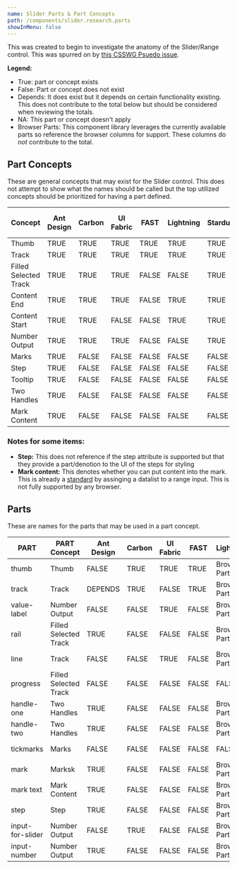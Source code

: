 ```yaml
---
name: Slider Parts & Part Concepts
path: /components/slider.research.parts
showInMenu: false
---
```


This was created to begin to investigate the anatomy of the Slider/Range control. This was spurred on
by [this CSSWG Psuedo issue](https://github.com/w3c/csswg-drafts/issues/4410).

**Legend:**

- True: part or concept exists
- False: Part or concept does not exist
- Depends: It does exist but it depends on certain functionality existing. This does not contribute
  to the total below but should be considered when reviewing the totals.
- NA: This part or concept doesn't apply
- Browser Parts: This component library leverages the currently available parts so reference
  the browser columns for support. These columns do _not_ contribute to the total.

## Part Concepts

These are general concepts that may exist for the Slider control. This does not attempt to show what the
names should be called but the top utilized concepts should be prioritized for having a part defined.

<table class="table table-bordered table-hover table-condensed nowrap-first-column research">
  <col style="width: 1%; white-space: nowrap"></col>
  <thead>
    <tr>
      <th class="nowrap" title="Field #1">
        Concept
      </th>
      <th class="nowrap" title="Field #2">
        Ant Design
      </th>
      <th class="nowrap" title="Field #3">
        Carbon
      </th>
      <th class="nowrap" title="Field #4">
        UI Fabric
      </th>
      <th class="nowrap" title="Field #5">
        FAST
      </th>
      <th class="nowrap" title="Field #6">
        Lightning
      </th>
      <th class="nowrap" title="Field #7">
        Stardust
      </th>
      <th class="nowrap" title="Field #8">
        WAI-ARIA
      </th>
      <th class="nowrap" title="Field #9">
        Material
      </th>
      <th class="nowrap" title="Field #10">
        AtlasKit
      </th>
      <th class="nowrap" title="Field #11">
        -Webkit
      </th>
      <th class="nowrap" title="Field #12">
        Firefox
      </th>
      <th class="nowrap" title="Field #13">
        TOTAL
      </th>
    </tr>
  </thead>
  <tbody>
    <tr>
      <td>Thumb</td>
      <td class="true center">TRUE</td>
      <td class="true center">TRUE</td>
      <td class="true center">TRUE</td>
      <td class="true center">TRUE</td>
      <td class="true center">TRUE</td>
      <td class="true center">TRUE</td>
      <td class="true center">TRUE</td>
      <td class="true center">TRUE</td>
      <td class="true center">TRUE</td>
      <td class="true center">TRUE</td>
      <td class="true center">TRUE</td>
      <td class="center bold-text" style="background: transparent;">
        11
      </td>
    </tr>
    <tr>
      <td>Track</td>
      <td class="true center">TRUE</td>
      <td class="true center">TRUE</td>
      <td class="true center">TRUE</td>
      <td class="true center">TRUE</td>
      <td class="true center">TRUE</td>
      <td class="true center">TRUE</td>
      <td class="true center">TRUE</td>
      <td class="true center">TRUE</td>
      <td class="true center">TRUE</td>
      <td class="true center">TRUE</td>
      <td class="true center">TRUE</td>
      <td class="center bold-text" style="background: transparent;">
        11
      </td>
    </tr>
    <tr>
      <td>Filled Selected Track</td>
      <td class="true center">TRUE</td>
      <td class="true center">TRUE</td>
      <td class="true center">TRUE</td>
      <td class="false center">FALSE</td>
      <td class="false center">FALSE</td>
      <td class="true center">TRUE</td>
      <td>NA</td>
      <td class="true center">TRUE</td>
      <td class="false center">FALSE</td>
      <td class="true center">TRUE</td>
      <td class="true center">TRUE</td>
      <td class="center bold-text" style="background: transparent;">
        7
      </td>
    </tr>
    <tr>
      <td>Content End</td>
      <td class="true center">TRUE</td>
      <td class="true center">TRUE</td>
      <td class="true center">TRUE</td>
      <td class="false center">FALSE</td>
      <td class="true center">TRUE</td>
      <td class="true center">TRUE</td>
      <td>NA</td>
      <td class="false center">FALSE</td>
      <td class="true center">TRUE</td>
      <td class="false center">FALSE</td>
      <td class="false center">FALSE</td>
      <td class="center bold-text" style="background: transparent;">
        6
      </td>
    </tr>
    <tr>
      <td>Content Start</td>
      <td class="true center">TRUE</td>
      <td class="true center">TRUE</td>
      <td class="false center">FALSE</td>
      <td class="false center">FALSE</td>
      <td class="true center">TRUE</td>
      <td class="true center">TRUE</td>
      <td>NA</td>
      <td class="false center">FALSE</td>
      <td class="true center">TRUE</td>
      <td class="false center">FALSE</td>
      <td class="false center">FALSE</td>
      <td class="center bold-text" style="background: transparent;">
        5
      </td>
    </tr>
    <tr>
      <td>Number Output</td>
      <td class="true center">TRUE</td>
      <td class="true center">TRUE</td>
      <td class="true center">TRUE</td>
      <td class="false center">FALSE</td>
      <td class="false center">FALSE</td>
      <td class="true center">TRUE</td>
      <td>NA</td>
      <td class="false center">FALSE</td>
      <td class="false center">FALSE</td>
      <td class="false center">FALSE</td>
      <td class="false center">FALSE</td>
      <td class="center bold-text" style="background: transparent;">
        4
      </td>
    </tr>
    <tr>
      <td>Marks</td>
      <td class="true center">TRUE</td>
      <td class="false center">FALSE</td>
      <td class="false center">FALSE</td>
      <td class="false center">FALSE</td>
      <td class="false center">FALSE</td>
      <td class="false center">FALSE</td>
      <td>NA</td>
      <td class="false center">FALSE</td>
      <td class="false center">FALSE</td>
      <td class="true center">TRUE</td>
      <td class="false center">FALSE</td>
      <td class="center bold-text" style="background: transparent;">
        2
      </td>
    </tr>
    <tr>
      <td>Step</td>
      <td class="true center">TRUE</td>
      <td class="false center">FALSE</td>
      <td class="false center">FALSE</td>
      <td class="false center">FALSE</td>
      <td class="false center">FALSE</td>
      <td class="false center">FALSE</td>
      <td>NA</td>
      <td class="true center">TRUE</td>
      <td class="false center">FALSE</td>
      <td class="false center">FALSE</td>
      <td class="false center">FALSE</td>
      <td class="center bold-text" style="background: transparent;">
        2
      </td>
    </tr>
    <tr>
      <td>Tooltip</td>
      <td class="true center">TRUE</td>
      <td class="false center">FALSE</td>
      <td class="false center">FALSE</td>
      <td class="false center">FALSE</td>
      <td class="false center">FALSE</td>
      <td class="false center">FALSE</td>
      <td>NA</td>
      <td class="true center">TRUE</td>
      <td class="false center">FALSE</td>
      <td class="false center">FALSE</td>
      <td class="false center">FALSE</td>
      <td class="center bold-text" style="background: transparent;">
        2
      </td>
    </tr>
    <tr>
      <td>Two Handles</td>
      <td class="true center">TRUE</td>
      <td class="false center">FALSE</td>
      <td class="false center">FALSE</td>
      <td class="false center">FALSE</td>
      <td class="false center">FALSE</td>
      <td class="false center">FALSE</td>
      <td class="true center">TRUE</td>
      <td class="false center">FALSE</td>
      <td class="false center">FALSE</td>
      <td class="false center">FALSE</td>
      <td class="false center">FALSE</td>
      <td class="center bold-text" style="background: transparent;">
        2
      </td>
    </tr>
    <tr>
      <td>Mark Content</td>
      <td class="true center">TRUE</td>
      <td class="false center">FALSE</td>
      <td class="false center">FALSE</td>
      <td class="false center">FALSE</td>
      <td class="false center">FALSE</td>
      <td class="false center">FALSE</td>
      <td>NA</td>
      <td class="false center">FALSE</td>
      <td class="false center">FALSE</td>
      <td class="false center">FALSE</td>
      <td class="false center">FALSE</td>
      <td class="center bold-text" style="background: transparent;">
        1
      </td>
    </tr>
  </tbody>
</table>

### Notes for some items:

- **Step:** This does not reference if the step attribute is supported but that they
  provide a part/denotion to the UI of the steps for styling
- **Mark content:** This denotes whether you can put content into the mark. This is
  already a [standard](https://www.w3.org/TR/html51/sec-forms.html#range-state-typerange) by assinging a datalist to a range input.
  This is not fully supported by any browser.

## Parts

These are names for the parts that may be used in a part concept.

<table class="table table-bordered table-hover table-condensed nowrap-first-column research">
  <col class="nowrap"></col>
  <thead>
    <tr>
      <th class="nowrap" title="Field #1">
        PART
      </th>
      <th class="nowrap" title="Field #1">
        PART Concept
      </th>
      <th class="nowrap" title="Field #2">
        Ant Design
      </th>
      <th class="nowrap" title="Field #3">
        Carbon
      </th>
      <th class="nowrap" title="Field #4">
        UI Fabric
      </th>
      <th class="nowrap" title="Field #5">
        FAST
      </th>
      <th class="nowrap" title="Field #6">
        Lightning
      </th>
      <th class="nowrap" title="Field #7">
        Stardust
      </th>
      <th class="nowrap" title="Field #8">
        WAI-ARIA
      </th>
      <th class="nowrap" title="Field #9">
        Material
      </th>
      <th class="nowrap" title="Field #10">
        AtlasKit
      </th>
      <th class="nowrap" title="Field #11">
        -Webkit
      </th>
      <th class="nowrap" title="Field #12">
        Firefox
      </th>
      <th class="nowrap" title="Field #13">
        TOTAL
      </th>
    </tr>
  </thead>
  <tbody>
    <tr>
      <td>thumb</td>
      <td class="center" style="background: transparent;">
        Thumb
      </td>
      <td class="false center">FALSE</td>
      <td class="true center">TRUE</td>
      <td class="true center">TRUE</td>
      <td class="true center">TRUE</td>
      <td>Browser Parts</td>
      <td class="true center">TRUE</td>
      <td class="true center">TRUE</td>
      <td class="true center">TRUE</td>
      <td>Browser Parts</td>
      <td class="true center">TRUE</td>
      <td class="true center">TRUE</td>
      <td class="center bold-text" style="background: transparent;">
        8
      </td>
    </tr>
    <tr>
      <td>track</td>
      <td class="center" style="background: transparent;">
        Track
      </td>
      <td>DEPENDS</td>
      <td class="true center">TRUE</td>
      <td class="false center">FALSE</td>
      <td class="true center">TRUE</td>
      <td>Browser Parts</td>
      <td>DEPENDS</td>
      <td>NA</td>
      <td class="true center">TRUE</td>
      <td>Browser Parts</td>
      <td class="true center">TRUE</td>
      <td class="true center">TRUE</td>
      <td class="center bold-text" style="background: transparent;">
        5
      </td>
    </tr>
    <tr>
      <td>value-label</td>
      <td class="center" style="background: transparent;">
        Number Output
      </td>
      <td class="false center">FALSE</td>
      <td class="false center">FALSE</td>
      <td class="true center">TRUE</td>
      <td class="false center">FALSE</td>
      <td>Browser Parts</td>
      <td class="true center">TRUE</td>
      <td>NA</td>
      <td class="true center">TRUE</td>
      <td>Browser Parts</td>
      <td class="false center">FALSE</td>
      <td class="false center">FALSE</td>
      <td class="center bold-text" style="background: transparent;">
        3
      </td>
    </tr>
    <tr>
      <td>rail</td>
      <td class="center" style="background: transparent;">
        Filled Selected Track
      </td>
      <td class="true center">TRUE</td>
      <td class="false center">FALSE</td>
      <td class="false center">FALSE</td>
      <td class="false center">FALSE</td>
      <td>Browser Parts</td>
      <td class="true center">TRUE</td>
      <td>NA</td>
      <td class="false center">FALSE</td>
      <td>Browser Parts</td>
      <td class="false center">FALSE</td>
      <td class="false center">FALSE</td>
      <td class="center bold-text" style="background: transparent;">
        2
      </td>
    </tr>
    <tr>
      <td>line</td>
      <td class="center" style="background: transparent;">
        Track
      </td>
      <td class="false center">FALSE</td>
      <td class="false center">FALSE</td>
      <td class="true center">TRUE</td>
      <td class="false center">FALSE</td>
      <td>Browser Parts</td>
      <td class="false center">FALSE</td>
      <td>NA</td>
      <td class="false center">FALSE</td>
      <td>Browser Parts</td>
      <td class="false center">FALSE</td>
      <td class="false center">FALSE</td>
      <td class="center bold-text" style="background: transparent;">
        1
      </td>
    </tr>
    <tr>
      <td>progress</td>
      <td class="center" style="background: transparent;">
        Filled Selected Track
      </td>
      <td class="false center">FALSE</td>
      <td class="false center">FALSE</td>
      <td class="false center">FALSE</td>
      <td class="false center">FALSE</td>
      <td class="false center">FALSE</td>
      <td class="false center">FALSE</td>
      <td class="false center">FALSE</td>
      <td class="false center">FALSE</td>
      <td class="false center">FALSE</td>
      <td class="false center">FALSE</td>
      <td class="true center">TRUE</td>
      <td class="center bold-text" style="background: transparent;">
        1
      </td>
    </tr>
    <tr>
      <td>handle-one</td>
      <td class="center" style="background: transparent;">
        Two Handles
      </td>
      <td class="true center">TRUE</td>
      <td class="false center">FALSE</td>
      <td class="false center">FALSE</td>
      <td class="false center">FALSE</td>
      <td>Browser Parts</td>
      <td class="false center">FALSE</td>
      <td>NA</td>
      <td class="false center">FALSE</td>
      <td>Browser Parts</td>
      <td class="false center">FALSE</td>
      <td class="false center">FALSE</td>
      <td class="center bold-text" style="background: transparent;">
        1
      </td>
    </tr>
    <tr>
      <td>handle-two</td>
      <td class="center" style="background: transparent;">
        Two Handles
      </td>
      <td class="true center">TRUE</td>
      <td class="false center">FALSE</td>
      <td class="false center">FALSE</td>
      <td class="false center">FALSE</td>
      <td>Browser Parts</td>
      <td class="false center">FALSE</td>
      <td>NA</td>
      <td class="false center">FALSE</td>
      <td>Browser Parts</td>
      <td class="false center">FALSE</td>
      <td class="false center">FALSE</td>
      <td class="center bold-text" style="background: transparent;">
        1
      </td>
    </tr>
    <tr>
      <td>tickmarks</td>
      <td class="center" style="background: transparent;">
        Marks
      </td>
      <td class="false center">FALSE</td>
      <td class="false center">FALSE</td>
      <td class="false center">FALSE</td>
      <td class="false center">FALSE</td>
      <td class="false center">FALSE</td>
      <td class="false center">FALSE</td>
      <td class="false center">FALSE</td>
      <td class="false center">FALSE</td>
      <td>Browser Parts</td>
      <td class="true center">TRUE</td>
      <td class="false center">FALSE</td>
      <td class="center bold-text" style="background: transparent;">
        1
      </td>
    </tr>
    <tr>
      <td>mark</td>
      <td class="center" style="background: transparent;">
        Marksk
      </td>
      <td class="true center">TRUE</td>
      <td class="false center">FALSE</td>
      <td class="false center">FALSE</td>
      <td class="false center">FALSE</td>
      <td>Browser Parts</td>
      <td class="false center">FALSE</td>
      <td>NA</td>
      <td class="false center">FALSE</td>
      <td>Browser Parts</td>
      <td class="false center">FALSE</td>
      <td class="false center">FALSE</td>
      <td class="center bold-text" style="background: transparent;">
        1
      </td>
    </tr>
    <tr>
      <td>mark text</td>
      <td class="center" style="background: transparent;">
        Mark Content
      </td>
      <td class="true center">TRUE</td>
      <td class="false center">FALSE</td>
      <td class="false center">FALSE</td>
      <td class="false center">FALSE</td>
      <td>Browser Parts</td>
      <td class="false center">FALSE</td>
      <td>NA</td>
      <td class="false center">FALSE</td>
      <td>Browser Parts</td>
      <td class="false center">FALSE</td>
      <td class="false center">FALSE</td>
      <td class="center bold-text" style="background: transparent;">
        1
      </td>
    </tr>
    <tr>
      <td>step</td>
      <td class="center" style="background: transparent;">
        Step
      </td>
      <td class="true center">TRUE</td>
      <td class="false center">FALSE</td>
      <td class="false center">FALSE</td>
      <td class="false center">FALSE</td>
      <td>Browser Parts</td>
      <td class="false center">FALSE</td>
      <td>NA</td>
      <td class="false center">FALSE</td>
      <td>Browser Parts</td>
      <td class="false center">FALSE</td>
      <td class="false center">FALSE</td>
      <td class="center bold-text" style="background: transparent;">
        1
      </td>
    </tr>
    <tr>
      <td>input-for-slider</td>
      <td class="center" style="background: transparent;">
        Number Output
      </td>
      <td class="false center">FALSE</td>
      <td class="true center">TRUE</td>
      <td class="false center">FALSE</td>
      <td class="false center">FALSE</td>
      <td>Browser Parts</td>
      <td class="false center">FALSE</td>
      <td>NA</td>
      <td class="false center">FALSE</td>
      <td>Browser Parts</td>
      <td class="false center">FALSE</td>
      <td class="false center">FALSE</td>
      <td class="center bold-text" style="background: transparent;">
        1
      </td>
    </tr>
    <tr>
      <td>input-number</td>
      <td class="center" style="background: transparent;">
        Number Output
      </td>
      <td class="true center">TRUE</td>
      <td class="false center">FALSE</td>
      <td class="false center">FALSE</td>
      <td class="false center">FALSE</td>
      <td>Browser Parts</td>
      <td class="false center">FALSE</td>
      <td>NA</td>
      <td class="false center">FALSE</td>
      <td>Browser Parts</td>
      <td class="false center">FALSE</td>
      <td class="false center">FALSE</td>
      <td class="center bold-text" style="background: transparent;">
        1
      </td>
    </tr>
  </tbody>
</table>
